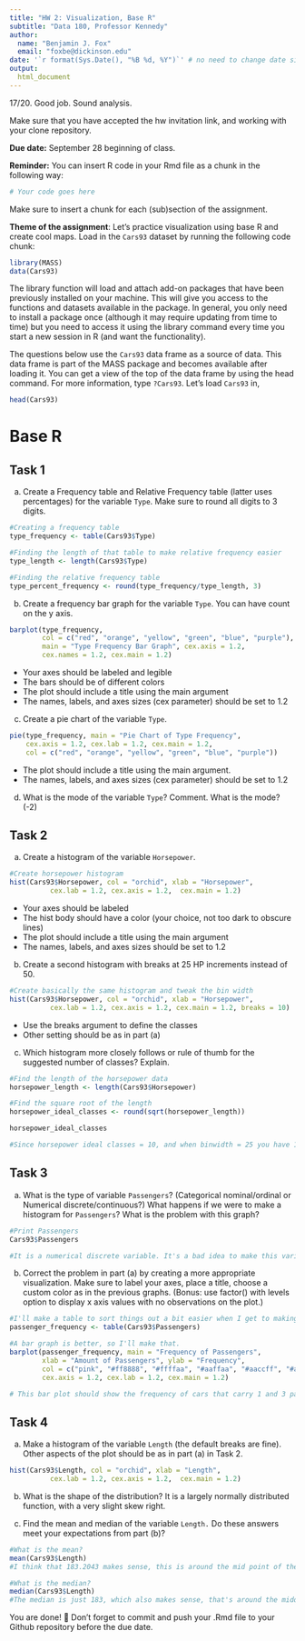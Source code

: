 ```yaml
---
title: "HW 2: Visualization, Base R"
subtitle: "Data 180, Professor Kennedy"
author: 
  name: "Benjamin J. Fox"
  email: "foxbe@dickinson.edu"
date: '`r format(Sys.Date(), "%B %d, %Y")`' # no need to change date since this line grabs today's date
output: 
  html_document
---
```

17/20. Good job. Sound analysis.

Make sure that you have accepted the hw invitation link, and working with your clone repository.

**Due date:** September 28 beginning of class.

**Reminder:** You can insert R code in your Rmd file as a chunk in the following way:
```r
# Your code goes here
```
Make sure to insert a chunk for each (sub)section of the assignment.

**Theme of the assignment**: Let's practice visualization using base R and create cool maps. Load in the `Cars93` dataset by running the following code chunk:

```r
library(MASS)
data(Cars93)
```

The library function will load and attach add-on packages that have been previously installed on your machine. This will give you access to the functions and datasets available in the package. In general, you only need to install a package once (although it may require updating from time to time) but you need to access it using the library command every time you start a new session in R (and want the functionality). 

The questions below use the `Cars93` data frame as a source of data. This data frame is part of the MASS package and becomes available after loading it. You can get a view of the top of the data frame by using the head command. For more information, type `?Cars93`. Let's load `Cars93` in,
```r
head(Cars93)
```

# Base R
## Task 1
a) Create a Frequency table and Relative Frequency table (latter uses percentages) for the variable `Type`. Make sure to round all digits to 3 digits.
```r
#Creating a frequency table
type_frequency <- table(Cars93$Type)

#Finding the length of that table to make relative frequency easier
type_length <- length(Cars93$Type)

#Finding the relative frequency table
type_percent_frequency <- round(type_frequency/type_length, 3)
```
b) Create a frequency bar graph for the variable `Type`. You can have count on the y axis.
```r
barplot(type_frequency, 
        col = c("red", "orange", "yellow", "green", "blue", "purple"), 
        main = "Type Frequency Bar Graph", cex.axis = 1.2, 
        cex.names = 1.2, cex.main = 1.2)
```

*	Your axes should be labeled and legible
*	The bars should be of different colors
*	The plot should include a title using the main argument
*	The names, labels, and axes sizes (cex parameter) should be set to 1.2

c) Create a pie chart of the variable `Type`.
```r
pie(type_frequency, main = "Pie Chart of Type Frequency", 
    cex.axis = 1.2, cex.lab = 1.2, cex.main = 1.2, 
    col = c("red", "orange", "yellow", "green", "blue", "purple"))
```

* The plot should include a title using the main argument.
*	The names, labels, and axes sizes (cex parameter) should be set to 1.2

d) What is the mode of the variable `Type`? Comment.
What is the mode? (-2)

## Task 2 
a) Create a histogram of the variable `Horsepower`.
```r
#Create horsepower histogram
hist(Cars93$Horsepower, col = "orchid", xlab = "Horsepower", 
          cex.lab = 1.2, cex.axis = 1.2,  cex.main = 1.2)
```

*	Your axes should be labeled
*	The hist body should have a color (your choice, not too dark to obscure lines) 
*	The plot should include a title using the main argument
*	The names, labels, and axes sizes should be set to 1.2

b) Create a second histogram with breaks at 25 HP increments instead of 50.
```r
#Create basically the same histogram and tweak the bin width
hist(Cars93$Horsepower, col = "orchid", xlab = "Horsepower", 
          cex.lab = 1.2, cex.axis = 1.2, cex.main = 1.2, breaks = 10)
```

* Use the breaks argument to define the classes
* Other setting should be as in part (a)

c) Which histogram more closely follows or rule of thumb for the suggested number of classes? Explain.
```r
#Find the length of the horsepower data
horsepower_length <- length(Cars93$Horsepower)

#Find the square root of the length
horsepower_ideal_classes <- round(sqrt(horsepower_length))

horsepower_ideal_classes

#Since horsepower ideal classes = 10, and when binwidth = 25 you have 11 bins, when binwidth = 50 you have 6 bins. Therefore the second histogram most closely follows the correct rule of thumb.
```


## Task 3 
a) What is the type of variable `Passengers`? (Categorical nominal/ordinal or Numerical discrete/continuous?) What happens if we were to make a histogram for `Passengers`? What is the problem with this graph?
```r
#Print Passengers
Cars93$Passengers

#It is a numerical discrete variable. It's a bad idea to make this variable into a histogram because you won't need to sort them into ranges both because they're integers and the width of the possible values isn't large enough to warrant using a histogram.
```

b) Correct the problem in part (a) by creating a more appropriate visualization. Make sure to label your axes, place a title, choose a custom color as in the previous graphs. (Bonus: use factor() with levels option to display x axis values with no observations on the plot.)
```r
#I'll make a table to sort things out a bit easier when I get to making the bar plot
passenger_frequency <- table(Cars93$Passengers)

#A bar graph is better, so I'll make that.
barplot(passenger_frequency, main = "Frequency of Passengers", 
        xlab = "Amount of Passengers", ylab = "Frequency", 
        col = c("pink", "#ff8888", "#ffffaa", "#aaffaa", "#aaccff", "#aa66aa"), 
        cex.axis = 1.2, cex.lab = 1.2, cex.main = 1.2)

# This bar plot should show the frequency of cars that carry 1 and 3 passengers as 0 (-2)
```

## Task 4 
a) Make a histogram of the variable `Length` (the default breaks are fine). Other aspects of the plot should be as in part (a) in Task 2.
```r
hist(Cars93$Length, col = "orchid", xlab = "Length", 
          cex.lab = 1.2, cex.axis = 1.2,  cex.main = 1.2)
```

b) What is the shape of the distribution?
It is a largely normally distributed function, with a very slight skew right. 

c) Find the mean and median of the variable `Length.` Do these answers meet your expectations from part (b)?
```r
#What is the mean?
mean(Cars93$Length)
#I think that 183.2043 makes sense, this is around the mid point of the histogram and is also where the graph has the highest frequency

#What is the median?
median(Cars93$Length)
#The median is just 183, which also makes sense, that's around the middle, and the mode, plus it's only a little smaller than what the mean is so it helps the belief that the data is normally distributed.
```

You are done! 🏁 Don't forget to commit and push your .Rmd file to your Github repository before the due date.


